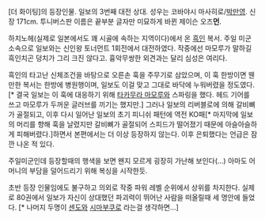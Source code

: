 [더 화이팅]의 등장인물. 일보의 3번째 대전 상대. 성우는 코바야시 마사히로/[[박만영]]. 신장 171cm. 투니버스판 이름은 끝부분 글자만 미묘하게 바뀐 제이슨 오즈'''먼'''.

하치노헤(실제로 일본에서도 꽤 시골에 속하는 지역이다)에서 온 [[흑인]] 복서. 주일 미군 소속으로 일보와는 신인왕 토너먼트 1회전에서 대전하였다. 작중에선 마모루가 말하길 흑인치곤 덩치가 그리 크진 않다고. 흉악무쌍한 외견과는 달리 심성은 여리다.

흑인의 타고난 신체조건을 바탕으로 오른손 훅을 주무기로 삼았으며, 이 훅 한방이면 웬만한 복서는 한방에 병원행이며, 일보도 이걸 맞고 그대로 바닥에 누워버렸을 정도였다.[* 결국 일보는 이 훅에 대응하기 위해 [[타카무라 마모루]]와 스파링을 했다. 헤드 기어를 쓰고 마모루가 두꺼운 글러브를 끼기는 했지만.] 그러나 일보의 리버블로에 의해 갈비뼈가 골절되고, 이후 다시 일어난 일보의 초기 피니쉬 패턴에 역전 KO패[* 마지막에 일보의 머리를 향해 훅을 날렸지만 갈비뼈가 골절되어 스피드가 떨어졌기 때문에 아슬아슬하게 피해버렸다.]하면서 본편에서는 더 이상 등장하지 않는다. 이후 은퇴했다는 언급은 잠깐 나온 적 있다.

주일미군인데 등장할때의 행색을 보면 왠지 모르게 굉장히 가난해 보인다(...) 아마도 어머니의 부담을 덜어드리기 위해 복싱을 시작한듯.

초반 등장 인물임에도 불구하고 의외로 작중 파워 레벨 순위에서 상위를 차지한다. 실제로 80권에서 일보가 자신이 상대했던 파괴력이 뛰어난 사람을 떠올릴때 세 명안에 들었다. [* 나머지 두명이 [[센도]]와 [[시마부쿠로]] 라는걸 생각하면...]
